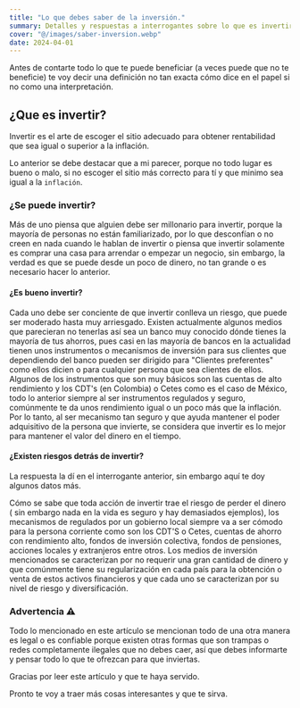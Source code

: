 ```yaml
---
title: "Lo que debes saber de la inversión."
summary: Detalles y respuestas a interrogantes sobre lo que es invertir.
cover: "@/images/saber-inversion.webp"
date: 2024-04-01
---
```


Antes de contarte todo lo que te puede beneficiar (a veces puede que no te beneficie) te voy decir una definición
no tan exacta cómo dice en el papel si no como una interpretación.

## ¿Que es invertir?

Invertir es el arte de escoger el sitio adecuado para obtener rentabilidad que sea igual o superior a la inflación.

Lo anterior se debe destacar que a mi parecer, porque no todo lugar es bueno o malo, si no escoger el sitio más correcto para tí
y que minimo sea igual a la `inflación`.

### ¿Se puede invertir?

Más de uno piensa que alguien debe ser millonario para invertir, porque la mayoría de personas no están familiarizado,
por lo que desconfían o no creen en nada cuando le hablan de invertir o piensa que invertir solamente es comprar
una casa para arrendar o empezar un negocio, sin embargo, la verdad es que se puede desde un poco de dinero, no
tan grande o es necesario hacer lo anterior.

#### ¿Es bueno invertir?

Cada uno debe ser conciente de que invertir conlleva un riesgo, que puede ser moderado hasta muy arriesgado.
Existen actualmente algunos medios que parecieran no tenerlas así sea un banco muy conocido dónde tienes la mayoría
de tus ahorros, pues casi en las mayoría de bancos en la actualidad tienen unos instrumentos o mecanismos de
inversión para sus clientes que dependiendo del banco pueden ser dirigido para "Clientes preferentes" como ellos
dicien o para cualquier persona que sea clientes de ellos. Algunos de los instrumentos que son muy básicos son las
cuentas de alto rendimiento y los CDT's (en Colombia) o Cetes como es el caso de México, todo lo anterior siempre
al ser instrumentos regulados y seguro, comúnmente te da unos rendimiento igual o un poco más que la inflación.
Por lo tanto, al ser mecanismo tan seguro y que ayuda mantener el poder adquisitivo de la persona que invierte,
se considera que invertir es lo mejor para mantener el valor del dinero en el tiempo.

#### ¿Existen riesgos detrás de invertir?

La respuesta la dí en el interrogante anterior, sin embargo aquí te doy algunos datos más.

Cómo se sabe que toda acción de invertir trae el riesgo de perder el dinero ( sin embargo nada en la vida es seguro
y hay demasiados ejemplos), los mecanismos de regulados por un gobierno local siempre va a ser cómodo para la
persona corriente como son los CDT'S o Cetes, cuentas de ahorro con rendimiento alto, fondos de inversión colectiva,
fondos de pensiones, acciones locales y extranjeros entre otros. Los medios de inversión mencionados se caracterizan
por no requerir una gran cantidad de dinero y que comúnmente tiene su regularización en cada país para la
obtención o venta de estos activos financieros y que cada uno se caracterizan por su nivel de riesgo y
diversificación.

### Advertencia ⚠️

Todo lo mencionado en este artículo se mencionan todo de una otra manera es legal o es
confiable porque existen otras formas que son trampas o redes completamente ilegales que no debes caer, así que debes
informarte y pensar todo lo que te ofrezcan para que inviertas.

Gracias por leer este artículo y que te haya servido.

Pronto te voy a traer más cosas interesantes y que te sirva.
